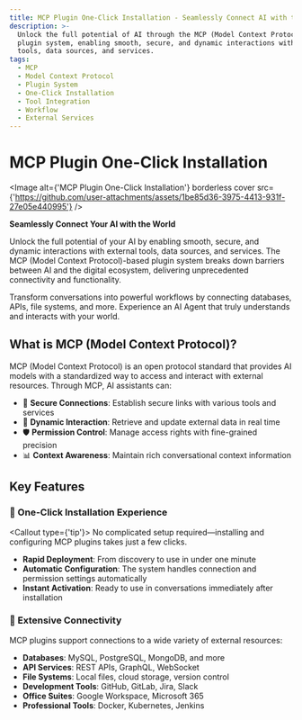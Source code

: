 ```yaml
---
title: MCP Plugin One-Click Installation - Seamlessly Connect AI with the World
description: >-
  Unlock the full potential of AI through the MCP (Model Context Protocol)
  plugin system, enabling smooth, secure, and dynamic interactions with external
  tools, data sources, and services.
tags:
  - MCP
  - Model Context Protocol
  - Plugin System
  - One-Click Installation
  - Tool Integration
  - Workflow
  - External Services
---
```


# MCP Plugin One-Click Installation

<Image alt={'MCP Plugin One-Click Installation'} borderless cover src={'https://github.com/user-attachments/assets/1be85d36-3975-4413-931f-27e05e440995'} />

**Seamlessly Connect Your AI with the World**

Unlock the full potential of your AI by enabling smooth, secure, and dynamic interactions with external tools, data sources, and services. The MCP (Model Context Protocol)-based plugin system breaks down barriers between AI and the digital ecosystem, delivering unprecedented connectivity and functionality.

Transform conversations into powerful workflows by connecting databases, APIs, file systems, and more. Experience an AI Agent that truly understands and interacts with your world.

## What is MCP (Model Context Protocol)?

MCP (Model Context Protocol) is an open protocol standard that provides AI models with a standardized way to access and interact with external resources. Through MCP, AI assistants can:

- 🔗 **Secure Connections**: Establish secure links with various tools and services
- 🔄 **Dynamic Interaction**: Retrieve and update external data in real time
- 🛡️ **Permission Control**: Manage access rights with fine-grained precision
- 📊 **Context Awareness**: Maintain rich conversational context information

## Key Features

### 🚀 One-Click Installation Experience

<Callout type={'tip'}>
  No complicated setup required—installing and configuring MCP plugins takes just a few clicks.
</Callout>

- **Rapid Deployment**: From discovery to use in under one minute
- **Automatic Configuration**: The system handles connection and permission settings automatically
- **Instant Activation**: Ready to use in conversations immediately after installation

### 🔌 Extensive Connectivity

MCP plugins support connections to a wide variety of external resources:

- **Databases**: MySQL, PostgreSQL, MongoDB, and more
- **API Services**: REST APIs, GraphQL, WebSocket
- **File Systems**: Local files, cloud storage, version control
- **Development Tools**: GitHub, GitLab, Jira, Slack
- **Office Suites**: Google Workspace, Microsoft 365
- **Professional Tools**: Docker, Kubernetes, Jenkins
